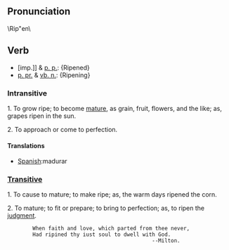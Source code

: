 ==Pronunciation==
\Rip"en\

==Verb==
*[imp.]] & [[p. p.]]: {Ripened}
*[[p. pr.]] & [[vb. n.]]: {Ripening}

===Intransitive===

1. To grow ripe; to become [[mature]], as grain, fruit, flowers, and the like; as, grapes ripen in the sun.

2. To approach or come to perfection.


====Translations====

*[[Spanish]]:madurar


===[[Transitive]]===

1. To cause to mature; to make ripe; as, the warm days  ripened the corn.

2. To mature; to fit or prepare; to bring to perfection; as, to ripen the [[judgment]].

         When faith and love, which parted from thee never,
         Had ripined thy iust soul to dwell with God.
                                               --Milton.